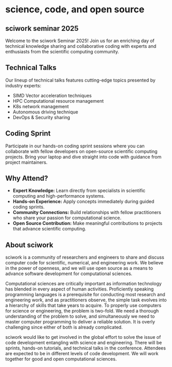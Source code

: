 # science, code, and open source

## sciwork seminar 2025
Welcome to the sciwork Seminar 2025! Join us for an enriching day of
technical knowledge sharing and collaborative coding with experts and 
enthusiasts from the scientific computing community.


## Technical Talks
Our lineup of technical talks features cutting-edge topics presented by
industry experts:
- SIMD Vector acceleration techniques
- HPC Computational resource management
- K8s network management
- Autonomous driving technique
- DevOps & Security sharing

## Coding Sprint
Participate in our hands-on coding sprint sessions where you can collaborate 
with fellow developers on open-source scientific computing projects. Bring 
your laptop and dive straight into code with guidance from project 
maintainers.

## Why Attend?
- **Expert Knowledge:** Learn directly from specialists in scientific 
  computing and high-performance systems.
- **Hands-on Experience:** Apply concepts immediately during guided coding 
  sprints.
- **Community Connections:** Build relationships with fellow practitioners who 
  share your passion for computational science.
- **Open Source Contribution:** Make meaningful contributions to projects that 
  advance scientific computing.

## About sciwork
sciwork is a community of researchers and engineers to share and discuss 
computer code for scientific, numerical, and engineering work. We believe 
in the power of openness, and we will use open source as a means to advance 
software development for computational sciences.

Computational sciences are critically important as information technology has 
blended in every aspect of human activities. Proficiently speaking programming 
languages is a prerequisite for conducting most research and engineering work, 
and as practitioners observe, the simple task evolves into a hierarchy of 
skills that take years to acquire. To properly use computers for science or 
engineering, the problem is two-fold. We need a thorough understanding of the 
problem to solve, and simultaneously we need to master computer programming to 
deliver a reliable solution. It is overly challenging since either of both is 
already complicated.

sciwork would like to get involved in the global effort to solve the issue of 
code development entangling with science and engineering. There will be 
sprints, hands-on tutorials, and technical talks in the conference. Attendees 
are expected to be in different levels of code development. We will work 
together for good and open computational sciences.
